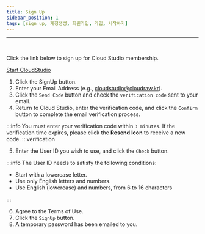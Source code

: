 ```yaml
---
title: Sign Up
sidebar_position: 1
tags: [sign up, 계정생성, 회원가입, 가입, 시작하기]
---
```



<hr />
<br />

Click the link below to sign up for Cloud Studio membership.

[Start CloudStudio](https://cstudio.app/signin)

1. Click the SignUp button.
2. Enter your Email Address (e.g., cloudstudio@cloudraw.kr).
3. Click the `Send Code` button and check the `verification code` sent to your email.
4. Return to Cloud Studio, enter the verification code, and click the `Confirm` button to complete the email verification process.

:::info
You must enter your verification code within `3 minutes`.
If the verification time expires, please click the **Resend Icon** to receive a new code.
:::verification

5. Enter the User ID you wish to use, and click the `Check` button.

:::info
The User ID needs to satisfy the following conditions:

-   Start with a lowercase letter.
-   Use only English letters and numbers.
-   Use English (lowercase) and numbers, from 6 to 16 characters

:::

6. Agree to the Terms of Use.
7. Click the `SignUp` button.
8. A temporary password has been emailed to you.
